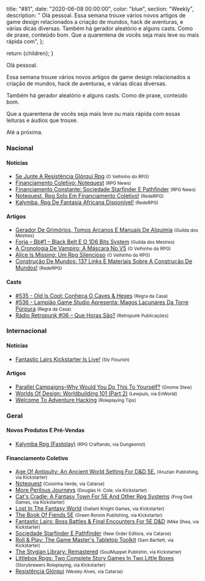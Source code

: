 
  title: "#81",
  date: "2020-06-08 00:00:00",
  color: "blue",
  section: "Weekly",
  description:
    "    Olá pessoal.     Essa semana trouxe vários novos artigos de game design relacionados a criação de mundos, hack de aventuras, e várias dicas diversas.    Também há gerador aleatório e alguns casts. Como de praxe, conteúdo bom.    Que a quarentena de vocês seja mais leve ou mais rápida com",
};

  return <InternalLayout meta={meta}>{children}</InternalLayout>;
}

Olá pessoal.

Essa semana trouxe vários novos artigos de game design relacionados a criação de mundos, hack de aventuras, e várias dicas diversas.

Também há gerador aleatório e alguns casts. Como de praxe, conteúdo bom.

Que a quarentena de vocês seja mais leve ou mais rápida com essas leituras e áudios que trouxe.

Até a próxima.

### Nacional

#### Notícias

- [Se Junte A Resistência Glórqui Rpg] <small>(O Velhinho do RPG)</small>
- [Financiamento Coletivo: Notequest] <small>(RPG News)</small>
- [Financiamento Constante: Sociedade Starfinder E Pathfinder] <small>(RPG News)</small>
- [Notequest, Rpg Solo Em Financiamento Coletivo!] <small>(RedeRPG)</small>
- [Kalymba, Rpg De Fantasia Africana Disponível!] <small>(RedeRPG)</small>

#### Artigos

- [Gerador De Grimórios, Tomos Arcanos E Manuais De Alquimia] <small>(Guilda dos Mestres)</small>
- [Forja – Bb#1 – Black Belt E O 1D6 Bits System] <small>(Guilda dos Mestres)</small>
- [A Cronologia De Vampiro: A Máscara No V5] <small>(O Velhinho do RPG)</small>
- [Alice Is Missing: Um Rpg Silencioso] <small>(O Velhinho do RPG)</small>
- [Construção De Mundos: 137 Links E Materiais Sobre A Construção De Mundos!] <small>(RedeRPG)</small>

#### Casts

- [#535 - Old Is Cool: Conheça O Caves &amp; Hexes] <small>(Regra da Casa)</small>
- [#536 - Lampião Game Studio Apresenta: Magos Lacunares Da Torre Púrpura] <small>(Regra da Casa)</small>
- [Rádio Retropunk #06 – Que Horas São?] <small>(Retropunk Publicações)</small>

### Internacional

#### Notícias

- [Fantastic Lairs Kickstarter Is Live!] <small>(Sly Flourish)</small>

#### Artigos

- [Parallel Campaigns–Why Would You Do This To Yourself?] <small>(Gnome Stew)</small>
- [Worlds Of Design: Worldbuilding 101 (Part 2)] <small>(Lewpuls, via EnWorld)</small>
- [Welcome To Adventure Hacking] <small>(Roleplaying Tips)</small>

### Geral

#### Novos Produtos E Pré-Vendas

- [Kalymba Rpg (Fastplay)] <small>(RPG Craftando, via Dungeonist)</small>

#### Financiamento Coletivo

- [Age Of Antiquity: An Ancient World Setting For D&amp;D 5E.] <small>(Aruzian Publishing, via Kickstarter)</small>
- [Notequest] <small>(Coisinha Verde, via Catarse)</small>
- [More Perilous Journeys] <small>(Douglas H. Cole, via Kickstarter)</small>
- [Cat&#039;s Cradle: A Fantasy Town For 5E And Other Rpg Systems] <small>(Frog God Games, via Kickstarter)</small>
- [Lost In The Fantasy World] <small>(Gallant Knight Games, via Kickstarter)</small>
- [The Book Of Fiends 5E] <small>(Green Ronnin Publishing, via Kickstarter)</small>
- [Fantastic Lairs: Boss Battles &amp; Final Encounters For 5E D&amp;D] <small>(Mike Shea, via Kickstarter)</small>
- [Sociedade Starfinder E Pathfinder] <small>(New Order Editora, via Catarse)</small>
- [Roll &amp; Play: The Game Master&#039;s Tabletop Toolkit] <small>(Sam Bartlett, via Kickstarter)</small>
- [The Stygian Library: Remastered] <small>(SoulMuppet Publishin, via Kickstarter)</small>
- [Littlebox Rpgs: Two Complete Story Games In Two Little Boxes] <small>(Storybrewers Roleplaying, via Kickstarter)</small>
- [Resistência Glórqui] <small>(Wesley Alves, via Catarse)</small>

[more perilous journeys]: https://www.kickstarter.com/projects/gamingballistic/more-perilous-journeys-five-new-fantasy-trip-adventures
[the stygian library: remastered]: https://www.kickstarter.com/projects/soulmuppet/the-stygian-library-remastered
[cat&#039;s cradle: a fantasy town for 5e and other rpg systems]: https://www.kickstarter.com/projects/froggodgames/cats-cradle-a-fantasy-town-for-5e-and-other-rpg-systems
[the book of fiends 5e]: https://www.gameontabletop.com/cf372/the-book-of-fiends-5e.html
[age of antiquity: an ancient world setting for d&amp;d 5e.]: https://www.kickstarter.com/projects/aruzian/age-of-antiquity
[littlebox rpgs: two complete story games in two little boxes]: https://www.kickstarter.com/projects/storybrewers/littlebox-rpgs-two-complete-story-games-in-two-little-boxes
[roll &amp; play: the game master&#039;s tabletop toolkit]: https://www.kickstarter.com/projects/sambartlett/roll-and-play-the-game-masters-tabletop-toolkit
[lost in the fantasy world]: https://www.kickstarter.com/projects/gallantknightgames/lost-in-the-fantasy-world
[#535 - old is cool: conheça o caves &amp; hexes]: https://regradacasa.podbean.com/e/535-old-is-cool-conheca-o-caves-hezes/
[fantastic lairs kickstarter is live!]: https://slyflourish.com/fantastic_lairs_kickstarter.html
[fantastic lairs: boss battles &amp; final encounters for 5e d&amp;d]: https://www.kickstarter.com/projects/slyflourish/fantastic-lairs-boss-battles-and-final-encounters-for-5e-dandd
[parallel campaigns–why would you do this to yourself?]: https://gnomestew.com/parallel-campaigns-why-would-you-do-this-to-yourself/
[gerador de grimórios, tomos arcanos e manuais de alquimia]: http://guildadosmestres.com.br/2020/06/08/gerador-de-grimorios-tomos-arcanos-e-manuais-de-alquimia/
[construção de mundos: 137 links e materiais sobre a construção de mundos!]: https://www.rederpg.com.br/2020/06/07/construcao-de-mundos-137-links-e-materiais-sobre-a-construcao-de-mundos/
[rádio retropunk #06 – que horas são?]: https://retropunk.com.br/editora/radio-retropunk-06-que-horas-sao/
[a cronologia de vampiro: a máscara no v5]: https://ovelhinhodorpg.wordpress.com/2020/06/06/a-cronologia-de-vampiro-a-mascara-no-v5/
[notequest, rpg solo em financiamento coletivo!]: https://www.rederpg.com.br/2020/06/06/notequest-rpg-solo-em-financiamento-coletivo/
[notequest]: https://www.catarse.me/notequest/
[alice is missing: um rpg silencioso]: https://ovelhinhodorpg.wordpress.com/2020/06/06/alice-is-missing-um-rpg-silencioso-2/
[worlds of design: worldbuilding 101 (part 2)]: https://www.enworld.org/threads/worlds-of-design-worldbuilding-101-part-2.672168/
[kalymba, rpg de fantasia africana disponível!]: https://www.rederpg.com.br/2020/06/04/kalymba-rpg-de-fantasia-africana-disponivel/
[kalymba rpg (fastplay)]: https://www.dungeonist.com/marketplace/product/kalymba-fastplay/
[se junte a resistência glórqui rpg]: https://ovelhinhodorpg.wordpress.com/2020/06/03/se-junte-a-resistencia-glorqui-rpg/
[resistência glórqui]: https://www.catarse.me/jotun_raivoso_resistencia_glorqui
[financiamento coletivo: notequest]: https://newsrpg.wordpress.com/2020/06/03/financiamento-coletivo-notequest/
[#536 - lampião game studio apresenta: magos lacunares da torre púrpura]: https://regradacasa.podbean.com/e/536-lampiao-game-studio-apresenta-magos-lacunares-da-torre-purpura/
[financiamento constante: sociedade starfinder e pathfinder]: https://newsrpg.wordpress.com/2020/06/02/financiamento-constante-sociedade-starfinder-e-pathfinder/
[sociedade starfinder e pathfinder]: https://www.catarse.me/pt/sociedadefinder
[forja – bb#1 – black belt e o 1d6 bits system]: http://guildadosmestres.com.br/2020/06/01/forja-bb1-black-belt-e-o-1d6-bits-system/
[welcome to adventure hacking]: https://www.roleplayingtips.com/adventure-building-campaigns/welcome-to-adventure-hacking/
